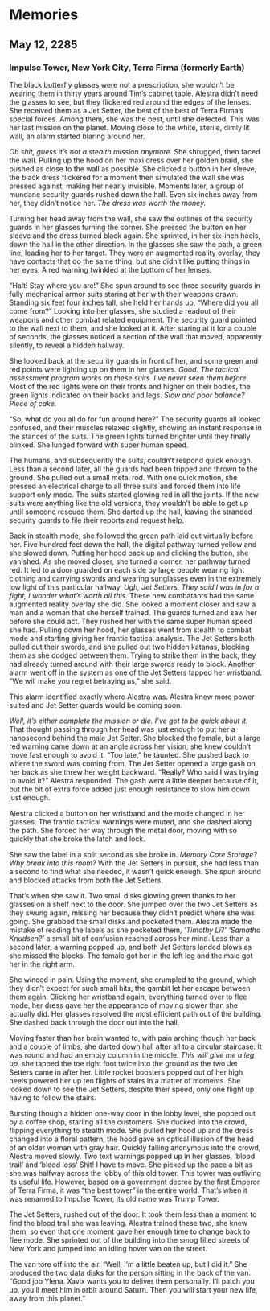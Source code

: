 # Memories

## May 12, 2285

### Impulse Tower, New York City, Terra Firma (formerly Earth)

The black butterfly glasses were not a prescription, she wouldn’t be wearing them in thirty years around Tim’s cabinet table. Alestra didn’t need the glasses to see, but they flickered red around the edges of the lenses. She received them as a Jet Setter, the best of the best of Terra Firma’s special forces. Among them, she was the best, until she defected. This was her last mission on the planet. Moving close to the white, sterile, dimly lit wall, an alarm started blaring around her.

*Oh shit, guess it’s not a stealth mission anymore.* She shrugged, then faced the wall. Pulling up the hood on her maxi dress over her golden braid, she pushed as close to the wall as possible. She clicked a button in her sleeve, the black dress flickered for a moment then simulated the wall she was pressed against, making her nearly invisible. Moments later, a group of mundane security guards rushed down the hall. Even six inches away from her, they didn’t notice her. *The dress was worth the money.*

Turning her head away from the wall, she saw the outlines of the security guards in her glasses turning the corner. She pressed the button on her sleeve and the dress turned black again. She sprinted, in her six-inch heels, down the hall in the other direction. In the glasses she saw the path, a green line, leading her to her target. They were an augmented reality overlay, they have contacts that do the same thing, but she didn’t like putting things in her eyes. A red warning twinkled at the bottom of her lenses.

“Halt! Stay where you are!” She spun around to see three security guards in fully mechanical armor suits staring at her with their weapons drawn. Standing six feet four inches tall, she held her hands up, “Where did you all come from?” Looking into her glasses, she studied a readout of their weapons and other combat related equipment. The security guard pointed to the wall next to them, and she looked at it. After staring at it for a couple of seconds, the glasses noticed a section of the wall that moved, apparently silently, to reveal a hidden hallway.

She looked back at the security guards in front of her, and some green and red points were lighting up on them in her glasses. *Good. The tactical assessment program works on these suits. I’ve never seen them before.* Most of the red lights were on their fronts and higher on their bodies, the green lights indicated on their backs and legs. *Slow and poor balance? Piece of cake.*

“So, what do you all do for fun around here?” The security guards all looked confused, and their muscles relaxed slightly, showing an instant response in the stances of the suits. The green lights turned brighter until they finally blinked. She lunged forward with super human speed.

The humans, and subsequently the suits, couldn’t respond quick enough. Less than a second later, all the guards had been tripped and thrown to the ground. She pulled out a small metal rod. With one quick motion, she pressed an electrical charge to all three suits and forced them into life support only mode. The suits started glowing red in all the joints. If the new suits were anything like the old versions, they wouldn’t be able to get up until someone rescued them. She darted up the hall, leaving the stranded security guards to file their reports and request help.

Back in stealth mode, she followed the green path laid out virtually before her. Five hundred feet down the hall, the digital pathway turned yellow and she slowed down. Putting her hood back up and clicking the button, she vanished. As she moved closer, she turned a corner, her pathway turned red. It led to a door guarded on each side by large people wearing light clothing and carrying swords and wearing sunglasses even in the extremely low light of this particular hallway. *Ugh, Jet Setters. They said I was in for a fight, I wonder what’s worth all this.* These new combatants had the same augmented reality overlay she did. She looked a moment closer and saw a man and a woman that she herself trained. The guards turned and saw her before she could act. They rushed her with the same super human speed she had. Pulling down her hood, her glasses went from stealth to combat mode and starting giving her frantic tactical analysis. The Jet Setters both pulled out their swords, and she pulled out two hidden katanas, blocking them as she dodged between them. Trying to strike them in the back, they had already turned around with their large swords ready to block. Another alarm went off in the system as one of the Jet Setters tapped her wristband. “We will make you regret betraying us,” she said.

This alarm identified exactly where Alestra was. Alestra knew more power suited and Jet Setter guards would be coming soon.

*Well, it’s either complete the mission or die. I’ve got to be quick about it.* That thought passing through her head was just enough to put her a nanosecond behind the male Jet Setter. She blocked the female, but a large red warning came down at an angle across her vision, she knew couldn’t move fast enough to avoid it. “Too late,” he taunted. She pushed back to where the sword was coming from. The Jet Setter opened a large gash on her back as she threw her weight backward. “Really? Who said I was trying to avoid it?” Alestra responded. The gash went a little deeper because of it, but the bit of extra force added just enough resistance to slow him down just enough.

Alestra clicked a button on her wristband and the mode changed in her glasses. The frantic tactical warnings were muted, and she dashed along the path. She forced her way through the metal door, moving with so quickly that she broke the latch and lock.

She saw the label in a split second as she broke in. *Memory Core Storage? Why break into this room?* With the Jet Setters in pursuit, she had less than a second to find what she needed, it wasn’t quick enough. She spun around and blocked attacks from both the Jet Setters.

That’s when she saw it. Two small disks glowing green thanks to her glasses on a shelf next to the door. She jumped over the two Jet Setters as they swung again, missing her because they didn’t predict where she was going. She grabbed the small disks and pocketed them. Alestra made the mistake of reading the labels as she pocketed them, *’Timothy Li?’ ‘Samatha Knudsen?’* a small bit of confusion reached across her mind. Less than a second later, a warning popped up, and both Jet Setters landed blows as she missed the blocks. The female got her in the left leg and the male got her in the right arm.

She winced in pain. Using the moment, she crumpled to the ground, which they didn’t expect for such small hits; the gambit let her escape between them again. Clicking her wristband again, everything turned over to flee mode, her dress gave her the appearance of moving slower than she actually did. Her glasses resolved the most efficient path out of the building. She dashed back through the door out into the hall.

Moving faster than her brain wanted to, with pain arching though her back and a couple of limbs, she darted down hall after all to a circular staircase. It was round and had an empty column in the middle. *This will give me a leg up,* she tapped the toe right foot twice into the ground as the two Jet Setters came in after her. Little rocket boosters popped out of her high heels powered her up ten flights of stairs in a matter of moments. She looked down to see the Jet Setters, despite their speed, only one flight up having to follow the stairs.

Bursting though a hidden one-way door in the lobby level, she popped out by a coffee shop, starling all the customers. She ducked into the crowd, flipping everything to stealth mode. She pulled her hood up and the dress changed into a floral pattern, the hood gave an optical illusion of the head of an older woman with gray hair. Quickly falling anonymous into the crowd, Alestra moved slowly. Two text warnings popped up in her glasses, ‘blood trail’ and ‘blood loss’ Shit! I have to move. She picked up the pace a bit as she was halfway across the lobby of this old tower. This tower was outliving its useful life. However, based on a government decree by the first Emperor of Terra Firma, it was “the best tower” in the entire world. That’s when it was renamed to Impulse Tower, its old name was Trump Tower.

The Jet Setters, rushed out of the door. It took them less than a moment to find the blood trail she was leaving. Alestra trained these two, she knew them, so even that one moment gave her enough time to change back to flee mode. She sprinted out of the building into the smog filled streets of New York and jumped into an idling hover van on the street.

The van tore off into the air. “Well, I’m a little beaten up, but I did it.” She produced the two data disks for the person sitting in the back of the van. “Good job Ylena. Xavix wants you to deliver them personally. I’ll patch you up, you’ll meet him in orbit around Saturn. Then you will start your new life, away from this planet.”